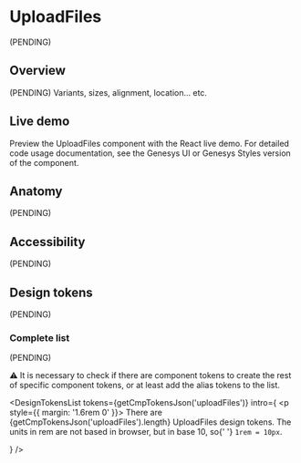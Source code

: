 


<Meta of={Stories} />

# UploadFiles

(PENDING)

## Overview

(PENDING) Variants, sizes, alignment, location... etc.

## Live demo

Preview the UploadFiles component with the React live demo. For detailed code usage
documentation, see the Genesys UI or Genesys Styles version of the component.

<Canvas of={Stories.Example} />
<Controls of={Stories.Example} />

<section className="mrow">
  <div className="mcol-12 mcol-sm-6">
    <CardReact url="https://devoinc.github.io/genesys-ui/?path=/docs/components-form-uploadfiles--docs" />
  </div>
  <div className="mcol-12 mcol-sm-6">
    <CardHtml url="https://gitlab.devotools.com/engineering/quvis/genesys-styles" />
  </div>
</section>

## Anatomy

(PENDING)

## Accessibility

(PENDING)

## Design tokens

(PENDING)

### Complete list

(PENDING)

⚠️ It is necessary to check if there are component tokens to create the rest of specific component tokens, or at least add the alias tokens to the list.

<DesignTokensList
  tokens={getCmpTokensJson('uploadFiles')}
  intro={
    <p style={{ margin: '1.6rem 0' }}>
      There are {getCmpTokensJson('uploadFiles').length} UploadFiles design
      tokens. The units in rem are not based in browser, but in base 10, so{' '}
      <code>1rem = 10px</code>.
    </p>
  }
/>

